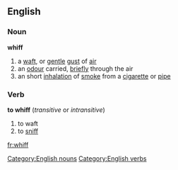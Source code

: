 ==English==
===Noun===
'''whiff'''
#a [[waft]], or [[gentle]] [[gust]] of [[air]]
#an [[odour]] carried, [[briefly]] through the air
#an short [[inhalation]] of [[smoke]] from a [[cigarette]] or [[pipe]]
===Verb===
'''to whiff'''  (''transitive'' or ''intransitive'')
#to waft
#to [[sniff]]
[[Category:English nouns]]
[[Category:English verbs]]

[[fr:whiff]]